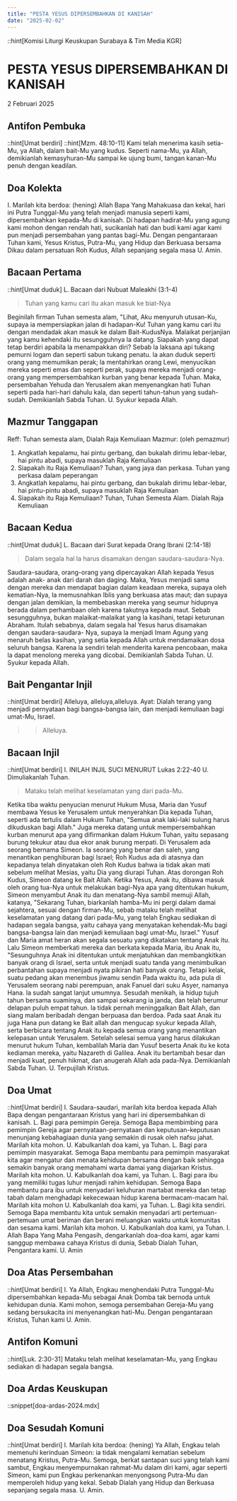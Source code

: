 ```yaml
---
title: "PESTA YESUS DIPERSEMBAHKAN DI KANISAH"
date: "2025-02-02"
---
```

::hint[Komisi Liturgi Keuskupan Surabaya & Tim Media KGR]
# PESTA YESUS DIPERSEMBAHKAN DI KANISAH
2 Februari 2025

## Antifon Pembuka
::hint[Umat berdiri]
::hint[Mzm. 48:10-11]
Kami telah menerima kasih setia-Mu, ya Allah, dalam bait-Mu yang kudus. Seperti nama-Mu, ya Allah, demikianlah kemasyhuran-Mu sampai ke ujung bumi, tangan kanan-Mu penuh dengan keadilan. 

## Doa Kolekta
I. Marilah kita berdoa: (hening)
Allah Bapa Yang Mahakuasa dan kekal, hari ini Putra Tunggal-Mu yang telah menjadi manusia seperti kami, dipersembahkan kepada-Mu di kanisah. Di hadapan hadirat-Mu yang agung kami mohon dengan rendah hati, sucikanlah hati dan budi kami agar kami pun menjadi persembahan yang pantas bagi-Mu. Dengan pengantaraan Tuhan kami, Yesus Kristus, Putra-Mu, yang Hidup dan Berkuasa bersama Dikau dalam persatuan Roh Kudus, Allah sepanjang segala masa
U. Amin.

## Bacaan Pertama
::hint[Umat duduk]
L. Bacaan dari Nubuat Maleakhi (3:1-4) 
> Tuhan yang kamu cari itu akan masuk ke biat-Nya

Beginilah firman Tuhan semesta alam, "Lihat, Aku menyuruh utusan-Ku, supaya ia mempersiapkan jalan di hadapan-Ku! Tuhan yang kamu cari itu dengan mendadak akan masuk ke dalam Bait-KudusNya. Malaikat perjanjian yang kamu kehendaki itu sesungguhnya la datang. Siapakah yang dapat tetap berdiri apabila la menampakkan diri? Sebab la laksana api tukang pemurni logam dan seperti sabun tukang penatu. la akan duduk seperti orang yang memumikan perak; la mentahirkan orang Lewi, menyucikan mereka seperti emas dan seperti perak, supaya mereka menjadi orang- orang yang mempersembahkan kurban yang benar kepada Tuhan. Maka, persembahan Yehuda dan Yerusalem akan menyenangkan hati Tuhan seperti pada hari-hari dahulu kala, dan seperti tahun-tahun yang sudah-sudah. Demikianlah Sabda Tuhan. 
U. Syukur kepada Allah.

## Mazmur Tanggapan
Reff: Tuhan semesta alam, Dialah Raja Kemuliaan
Mazmur: (oleh pemazmur)
1. Angkatlah kepalamu, hai pintu gerbang, dan bukalah dirimu lebar-lebar, hai pintu abadi, supaya masuklah Raja Kemuliaan
2. Siapakah itu Raja Kemuliaan? Tuhan, yang jaya dan perkasa. Tuhan yang perkasa dalam peperangan
3. Angkatlah kepalamu, hai pintu gerbang, dan bukalah dirimu lebar-lebar, hai pintu-pintu abadi, supaya masuklah Raja Kemuliaan
4. Siapakah itu Raja Kemuliaan? Tuhan, Tuhan Semesta Alam. Dialah Raja Kemuliaan

## Bacaan Kedua
::hint[Umat duduk]
L. Bacaan dari Surat kepada Orang Ibrani (2:14-18) 
> Dalam segala hal la harus disamakan dengan saudara-saudara-Nya. 

Saudara-saudara, orang-orang yang dipercayakan Allah kepada Yesus adalah anak- anak dari darah dan daging. Maka, Yesus menjadi sama dengan mereka dan mendapat bagian dalam keadaan mereka, supaya oleh kematian-Nya, la memusnahkan Iblis yang berkuasa atas maut; dan supaya dengan jalan demikian, la membebaskan mereka yang seumur hidupnya berada dalam perhambaan oleh karena takutnya kepada maut. Sebab sesungguhnya, bukan malaikat-malaikat yang la kasihani, tetapi keturunan Abraham. Itulah sebabnya, dalam segala hal Yesus harus disamakan dengan saudara-saudara- Nya, supaya la menjadi Imam Agung yang menaruh belas kasihan, yang setia kepada Allah untuk mendamaikan dosa seluruh bangsa. Karena la sendiri telah menderita karena pencobaan, maka la dapat menolong mereka yang dicobai. Demikianlah Sabda Tuhan. 
U. Syukur kepada Allah.

## Bait Pengantar Injil
::hint[Umat berdiri]
Alleluya, alleluya,alleluya.
Ayat: Dialah terang yang menjadi pernyataan bagi bangsa-bangsa lain, dan menjadi kemuliaan bagi umat-Mu, Israel. 
>> Alleluya.

## Bacaan Injil
::hint[Umat berdiri]
I. INILAH INJIL SUCI MENURUT Lukas 2:22-40
U. Dimuliakanlah Tuhan.
> Mataku telah melihat keselamatan yang dari pada-Mu.

Ketika tiba waktu penyucian menurut Hukum Musa, Maria dan Yusuf membawa Yesus ke Yerusalem untuk menyerahkan Dia kepada Tuhan, seperti ada tertulis dalam Hukum Tuhan, "Semua anak laki-laki sulung harus dikuduskan bagi Allah." Juga mereka datang untuk mempersembahkan kurban menurut apa yang difirmankan dalam Hukum Tuhan, yaitu sepasang burung tekukur atau dua ekor anak burung merpati. Di Yerusalem ada seorang bernama Simeon. Ia seorang yang benar dan saleh, yang menantikan penghiburan bagi Israel; Roh Kudus ada di atasnya dan kepadanya telah dinyatakan oleh Roh Kudus bahwa ia tidak akan mati sebelum melihat Mesias, yaitu Dia yang diurapi Tuhan. Atas dorongan Roh Kudus, Simeon datang ke Bait Allah. Ketika Yesus, Anak itu, dibawa masuk oleh orang tua-Nya untuk melakukan bagi-Nya apa yang ditentukan hukum, Simeon menyambut Anak itu dan menatang-Nya sambil memuji Allah, katanya, "Sekarang Tuhan, biarkanlah hamba-Mu ini pergi dalam damai sejahtera, sesuai dengan firman-Mu, sebab mataku telah melihat keselamatan yang datang dari pada-Mu, yang telah Engkau sediakan di hadapan segala bangsa, yaitu cahaya yang menyatakan kehendak-Mu bagi bangsa-bangsa lain dan menjadi kemuliaan bagi umat-Mu, Israel." Yusuf dan Maria amat heran akan segala sesuatu yang dikatakan tentang Anak itu. Lalu Simeon memberkati mereka dan berkata kepada Maria, ibu Anak itu, "Sesunguhnya Anak ini ditentukan untuk menjatuhkan dan membangkitkan banyak orang di Israel, serta untuk menjadi suatu tanda yang menimbulkan perbantahan supaya menjadi nyata pikiran hati banyak orang. Tetapi kelak, suatu pedang akan menembus jiwamu sendin Pada waktu itu, ada pula di Yerusalem seorang nabi perempuan, anak Fanuel dari suku Asyer, namanya Hana. la sudah sangat lanjut umumnya. Sesudah menikah, ia hidup tujuh tahun bersama suaminya, dan sampai sekarang ia janda, dan telah berumur delapan puluh empat tahun. la tidak pernah meninggalkan Bait Allah, dan siang malam beribadah dengan berpuasa dan berdoa. Pada saat Anak itu juga Hana pun datang ke Bait allah dan mengucap syukur kepada Allah, serta berbicara tentang Anak itu kepada semua orang yang menantikan kelepasan untuk Yerusalem. Setelah selesai semua yang harus dilakukan menurut hukum Tuhan, kembalilah Maria dan Yusuf beserta Anak itu ke kota kediaman mereka, yaitu Nazareth di Galilea. Anak itu bertambah besar dan menjadi kuat, penuh hikmat, dan anugerah Allah ada pada-Nya. Demikianlah Sabda Tuhan. 
U. Terpujilah Kristus.

## Doa Umat
::hint[Umat berdiri]
I. Saudara-saudari, marilah kita berdoa kepada Allah Bapa dengan pengantaraan Kristus yang hari ini dipersembahkan di kanisah. 
L. Bagi para pemimpin Gereja. Semoga Bapa membimbing para pemimpin Gereja agar pernyataan-pernyataan dan keputusan-keputusan menunjang kebahagiaan dunia yang semakin di rusak oleh nafsu jahat. Marilah kita mohon. 
U. Kabulkanlah doa kami, ya Tuhan. 
L. Bagi para pemimpin masyarakat. Semoga Bapa membantu para pemimpin masyarakat kita agar mengatur dan menata kehidupan bersama dengan baik sehingga semakin banyak orang memahami warta damai yang diajarkan Kristus. Marilah kita mohon. 
U. Kabulkanlah doa kami, ya Tuhan. 
L. Bagi para ibu yang memiliki tugas luhur menjadi rahim kehidupan. Semoga Bapa membantu para ibu untuk menyadari keluhuran martabat mereka dan tetap tabah dalam menghadapi kekecewaan hidup karena bermacam-macam hal. Marilah kita mohon 
U. Kabulkanlah doa kami, ya Tuhan. 
L. Bagi kita sendiri. Semoga Bapa membantu kita untuk semakin menyadari arti pertemuan-pertemuan umat beriman dan berani meluangkan waktu untuk komunitas dan sesama kami. Marilah kita mohon. 
U. Kabulkanlah doa kami, ya Tuhan. 
I. Allah Bapa Yang Maha Pengasih, dengarkanlah doa-doa kami, agar kami sanggup membawa cahaya Kristus di dunia, Sebab Dialah Tuhan, Pengantara kami. 
U. Amin

## Doa Atas Persembahan
::hint[Umat berdiri]
I. Ya Allah, Engkau menghendaki Putra Tunggal-Mu dipersembahkan kepada-Mu sebagai Anak Domba tak bernoda untuk kehidupan dunia. Kami mohon, semoga persembahan Gereja-Mu yang sedang bersukacita ini menyenangkan hati-Mu. Dengan pengantaraan Kristus, Tuhan kami
U. Amin.

## Antifon Komuni
::hint[Luk. 2:30-31]
Mataku telah melihat keselamatan-Mu, yang Engkau sediakan di hadapan segala bangsa. 


## Doa Ardas Keuskupan
::snippet[doa-ardas-2024.mdx]

## Doa Sesudah Komuni
::hint[Umat berdiri]
I. Marilah kita berdoa: (hening)
Ya Allah, Engkau telah memenuhi kerinduan Simeon: ia tidak mengalami kematian sebelum menatang Kristus, Putra-Mu. Semoga, berkat santapan suci yang telah kami sambut, Engkau menyempurnakan rahmat-Mu dalam diri kami, agar seperti Simeon, kami pun Engkau perkenankan menyongsong Putra-Mu dan memperoleh hidup yang kekal. Sebab Dialah yang Hidup dan Berkuasa sepanjang segala masa. 
U. Amin.
